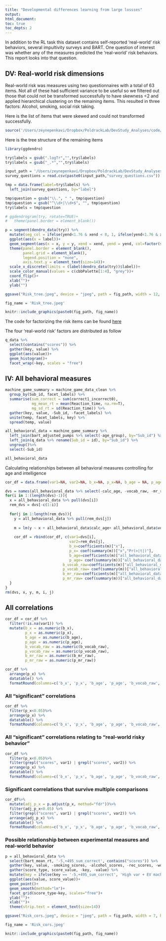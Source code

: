 ```yaml
---
title: "Developmental differences learning from large lossses"
output: 
html_document:
toc: true
toc_depts: 2
---
```


In addition to the RL task this dataset contains self-reported 'real-world' risk behaviors, several impultivity surveys and BART. One question of interest was whether any of the measures predicted the 'real-world' risk behaviors. This report looks into that question.

## DV: Real-world risk dimensions

Real-world risk was measures using two questionnaires with a total of 63 items. Not all of these had sufficient variance to be useful so we filtered out those that could not be transformed successfully to have skewness <2 and applied hierarchical clustering on the remaining items. This resulted in three factors: Alcohol, smoking, social risk taking.

Here is the list of items that were skewed and could not transformed successfully.

```r
source('/Users/zeynepenkavi/Dropbox/PoldrackLab/DevStudy_Analyses/code/workspace_scripts/DevStudy_workspace.R')
```

Here is the tree structure of the remaining items

```r
library(ggdendro)

try$labels = gsub(".logTr","",try$labels)
try$labels = gsub("_.*","",try$labels)

input_path = '/Users/zeynepenkavi/Dropbox/PoldrackLab/DevStudy_Analyses/input/'
survey_questions = read.csv(paste0(input_path,"survey_questions.csv"))

tmp = data.frame(label=try$labels) %>%
  left_join(survey_questions, by="label")

tmp$question = gsub("\\.", " ", tmp$question)
tmp$question = gsub("^\\d+|\\d+$", "", tmp$question) 
try$labels = tmp$question
```

```r
# ggdendrogram(try, rotate=TRUE)+
#   theme(panel.border = element_blank())

p = segment(dendro_data(try)) %>%
  mutate(seg_col = ifelse(yend<1.76 & xend < 8, 1, ifelse(yend<1.76 & xend>7 & xend<18, 2, ifelse(yend<1.76 & xend>17 & xend < 22, 3, ifelse(yend<1.76 & xend>21,4,5))))) %>%
  ggplot(aes(x = label))+
  geom_segment(aes(x = x, y = y, xend = xend, yend = yend, col=factor(seg_col)),alpha = 1, size=1.5)+
  theme(panel.border = element_blank(),
        panel.grid = element_blank(), 
        legend.position = "none",
        axis.text.y = element_text(size=14))+
  scale_x_discrete(limits = (label(dendro_data(try))$label))+
  scale_color_manual(values = c(cbbPalette[1:4], "grey"))+
  coord_flip()+
  xlab("")+
  ylab("")

ggsave("Risk_tree.jpeg", device = "jpeg", path = fig_path, width = 12, height = 10, units = "in", dpi = 450)
```

```r
fig_name = 'Risk_tree.jpeg'

knitr::include_graphics(paste0(fig_path, fig_name))
```

The code for factorizing the risk items can be found [here](https://github.com/zenkavi/DevStudy_Analyses/blob/master/code/workspace_scripts/questionnaire_data.R)

The four 'real-world risk' factors are distributed as follow

```r
q_data %>%
  select(contains("scores")) %>%
  gather(key, value) %>%
  ggplot(aes(value))+
  geom_histogram()+
  facet_wrap(~key, scales = "free")
```

## IV: All behavioral measures

```r
machine_game_summary = machine_game_data_clean %>%
  group_by(Sub_id, facet_labels) %>%
  summarise(sum_correct = sum(correct1_incorrect0),
            mg_mean_rt = mean(Reaction_time, na.rm=T),
            mg_sd_rt = sd(Reaction_time)) %>%
  gather(key, value, -Sub_id, -facet_labels) %>%
  unite(temp, facet_labels, key) %>%
  spread(temp, value)

all_behavioral_data = machine_game_summary %>%
  left_join(bart_adjusted_pumps %>% select(-age_group), by="Sub_id") %>%
  left_join(q_data %>% rename(Sub_id = id), by="Sub_id") %>%
  ungroup()%>%
  select(-Sub_id)

all_behavioral_data
```

Calculating relationships between all behavioral measures controlling for age and intelligence

```r
cor_df = data.frame(var1=NA, var2=NA, b_x=NA, p_x=NA, b_age = NA, p_age = NA, b_vocab_raw=NA, p_vocab_raw=NA, b_mr_raw=NA, p_mr_raw=NA)

dvs = names(all_behavioral_data %>% select(-calc_age, -vocab_raw, -mr_raw, -gender))
for(i in 1:(length(dvs)-1)){
  x = all_behavioral_data %>% pull(dvs[i])
  rem_dvs = dvs[-c(1:i)]
  
  for(j in 1:length(rem_dvs)){
    y = all_behavioral_data %>% pull(rem_dvs[j])
    
    m = lm(y ~ x + all_behavioral_data$calc_age+ all_behavioral_data$vocab_raw+ all_behavioral_data$mr_raw)
    
    cor_df = rbind(cor_df, c(var1=dvs[i], 
                             var2=rem_dvs[j], 
                             b_x=coefficients(m)["x"], 
                             p_x= coef(summary(m))["x","Pr(>|t|)"], 
                             b_age=coefficients(m)["all_behavioral_data$calc_age"], 
                             p_age= coef(summary(m))["all_behavioral_data$calc_age","Pr(>|t|)"], 
                          b_vocab_raw=coefficients(m)["all_behavioral_data$vocab_raw"],
                          p_vocab_raw= coef(summary(m))["all_behavioral_data$vocab_raw","Pr(>|t|)"],
                          b_mr_raw=coefficients(m)["all_behavioral_data$mr_raw"],
                          p_mr_raw= coef(summary(m))["all_behavioral_data$mr_raw","Pr(>|t|)"]))
  }
}
rm(dvs, x, y, m, i, j)
```

## All correlations

```r
cor_df = cor_df %>%
  filter(!is.na(var1)) %>%
  mutate(b_x = as.numeric(b_x),
         p_x = as.numeric(p_x),
         b_age = as.numeric(b_age),
         p_age = as.numeric(p_age),
         b_vocab_raw = as.numeric(b_vocab_raw),
         p_vocab_raw = as.numeric(p_vocab_raw),
         b_mr_raw = as.numeric(b_mr_raw),
         p_mr_raw = as.numeric(p_mr_raw))

cor_df %>%
  arrange(p_x) %>%
  datatable() %>%
  formatRound(columns=c('b_x', 'p_x', 'b_age', 'p_age', 'b_vocab_raw', 'p_vocab_raw', 'b_mr_raw', 'p_mr_raw'), digits=3)
```

### All "significant" correlations

```r
cor_df %>%
  filter(p_x<0.05)%>%
  arrange(p_x) %>%
  datatable() %>%
  formatRound(columns=c('b_x', 'p_x', 'b_age', 'p_age', 'b_vocab_raw', 'p_vocab_raw', 'b_mr_raw', 'p_mr_raw'), digits=3)
```

### All "significant" correlations relating to "real-world risky behavior"

```r
cor_df %>%
  filter(p_x<0.05)%>%
  filter(grepl("scores", var1) | grepl("scores", var2)) %>%
  arrange(p_x) %>%
  datatable() %>%
  formatRound(columns=c('b_x', 'p_x', 'b_age', 'p_age', 'b_vocab_raw', 'p_vocab_raw', 'b_mr_raw', 'p_mr_raw'), digits=3)
```

### Significant correlations that survive multiple comparisons

```r
cor_df%>%
  mutate(adj_p_x = p.adjust(p_x, method="fdr"))%>%
  filter(adj_p_x<0.05) %>%
  filter(grepl("scores", var1) | grepl("scores", var2)) %>%
  arrange(adj_p_x) %>%
  datatable() %>%
  formatRound(columns=c('b_x', 'p_x', 'b_age', 'p_age', 'b_vocab_raw', 'p_vocab_raw', 'b_mr_raw', 'p_mr_raw', 'adj_p_x'), digits=3)
```

### Possible relationship between experimental measures and real-world behavior

```r
p = all_behavioral_data %>%
  select(bart_mean_rt, '-5,+495_sum_correct', contains("scores")) %>%
  gather(key, value, -smoking_scores, -alcohol_scores, -rec_scores, -work_scores) %>% 
  gather(score_type, score_value, -key, -value) %>%
  mutate(key = ifelse(key == '-5,+495_sum_correct', 'High var + EV machine total correct', ifelse(key == "bart_mean_rt", "BART Mean RT", NA))) %>%
  ggplot(aes(value, score_value))+
  geom_point()+
  geom_smooth(method="lm")+
  facet_grid(score_type~key, scales="free")+
  ylab("")+
  xlab("")+
  theme(strip.text = element_text(size=14))

ggsave("Risk_cors.jpeg", device = "jpeg", path = fig_path, width = 7, height = 7, units = "in", dpi = 450)

```

```r
fig_name = 'Risk_cors.jpeg'

knitr::include_graphics(paste0(fig_path, fig_name))
```